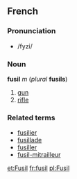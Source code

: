 ==French==
===Pronunciation===
*/fyzi/
===Noun===
'''fusil''' ''m'' (''plural'' '''fusils''')

#[[gun]]
#[[rifle]]

===Related terms===
*[[fusilier]]
*[[fusillade]]
*[[fusiller]]
*[[fusil-mitrailleur]]

[[et:Fusil]]
[[fr:fusil]]
[[pl:Fusil]]